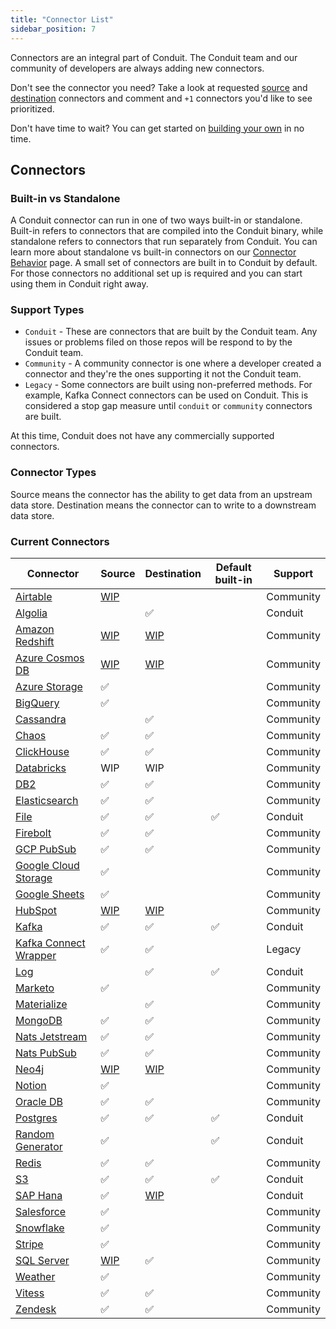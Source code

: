 ```yaml
---
title: "Connector List"
sidebar_position: 7
---
```


Connectors are an integral part of Conduit. The Conduit team and our community of developers are always adding new connectors.

Don't see the connector you need? Take a look at requested [source](https://github.com/ConduitIO/conduit/issues?q=is%3Aissue+label%3Aconnector%3Asource+is%3Aopen)
and [destination](https://github.com/ConduitIO/conduit/issues?q=is%3Aissue+label%3Aconnector%3Adestination+is%3Aopen) connectors and comment and `+1` connectors you'd like to see prioritized.

Don't have time to wait? You can get started on [building your own]("/docs/connectors/building") in no time.

## Connectors

### Built-in vs Standalone
A Conduit connector can run in one of two ways built-in or standalone. Built-in refers to connectors that are compiled into the Conduit binary, while standalone refers to connectors that run separately from Conduit.
You can learn more about standalone vs built-in connectors on our [Connector Behavior]("/docs/connectors/behavior") page. A small set of connectors are built in to Conduit by default.
For those connectors no additional set up is required and you can start using them in Conduit right away.

### Support Types

- `Conduit` - These are connectors that are built by the Conduit team. Any issues or problems filed on those repos will be
  respond to by the Conduit team.
- `Community` - A community connector is one where a developer created a connector and they're the ones supporting it
  not the Conduit team.
- `Legacy` - Some connectors are built using non-preferred methods. For example, Kafka Connect connectors can be used
  on Conduit. This is considered a stop gap measure until `conduit` or `community` connectors are built.

At this time, Conduit does not have any commercially supported connectors.

### Connector Types

Source means the connector has the ability to get data from an upstream data store. Destination means the connector can
to write to a downstream data store.

### Current Connectors

| Connector | Source | Destination | Default built-in | Support |
|-----------|-------|----| ----------| -------------|
| [Airtable](https://github.com/conduitio-labs/conduit-connector-airtable) | [WIP](https://github.com/conduitio-labs/conduit-connector-airtable/pull/5) | | | Community |
| [Algolia](https://github.com/conduitio-labs/conduit-connector-algolia) | |✅ | | Conduit |
| [Amazon Redshift](https://github.com/conduitio-labs/conduit-connector-redshift) | [WIP](https://github.com/conduitio-labs/conduit-connector-redshift/pull/18) | [WIP](https://github.com/conduitio-labs/conduit-connector-redshift/pull/17) | | Community |
| [Azure Cosmos DB](https://github.com/conduitio-labs/conduit-connector-cosmos-nosql) |[WIP](https://github.com/conduitio-labs/conduit-connector-cosmos-nosql/tree/source) | [WIP](https://github.com/conduitio-labs/conduit-connector-cosmos-nosql/tree/destination) | | Community |
| [Azure Storage](https://github.com/conduitio-labs/conduit-connector-azure-storage) |✅ | | | Community |
| [BigQuery](https://github.com/conduitio-labs/conduit-connector-bigquery) |✅ | | | Community |
| [Cassandra](https://github.com/conduitio-labs/conduit-connector-cassandra) ||✅| | Community|
| [Chaos](https://github.com/conduitio-labs/conduit-connector-chaos) |✅|✅| | Community|
| [ClickHouse](https://github.com/conduitio-labs/conduit-connector-clickhouse) |✅|✅| | Community|
| [Databricks](https://github.com/conduitio-labs/conduit-connector-databricks) |WIP|WIP| | Community|
| [DB2](https://github.com/conduitio-labs/conduit-connector-db2) |✅|✅| | Community |
| [Elasticsearch](https://github.com/conduitio-labs/conduit-connector-elasticsearch) |✅ |✅ | | Community |
| [File](https://github.com/ConduitIO/conduit-connector-file) |✅ |✅ | ✅ | Conduit |
| [Firebolt](https://github.com/conduitio-labs/conduit-connector-firebolt) |✅ |✅| | Community |
| [GCP PubSub](https://github.com/conduitio-labs/conduit-connector-gcp-pubsub) |✅ |✅| | Community |
| [Google Cloud Storage](https://github.com/conduitio-labs/conduit-connector-google-cloudstorage) |✅ | | | Community |
| [Google Sheets](https://github.com/conduitio-labs/conduit-connector-google-sheets) |✅ | | | Community |
| [HubSpot](https://github.com/conduitio-labs/conduit-connector-hubspot) | [WIP](https://github.com/conduitio-labs/conduit-connector-hubspot/pull/20) | [WIP](https://github.com/conduitio-labs/conduit-connector-hubspot/pull/21) | | Community |
| [Kafka](https://github.com/ConduitIO/conduit-connector-kafka) |✅ |✅ | ✅ | Conduit |
| [Kafka Connect Wrapper](https://github.com/ConduitIO/conduit-kafka-connect-wrapper) | ✅ | ✅ | | Legacy |
| [Log](https://github.com/ConduitIO/conduit-connector-log) | | ✅ | ✅ | Conduit |
| [Marketo](https://github.com/conduitio-labs/conduit-connector-marketo) |✅ | | | Community |
| [Materialize](https://github.com/conduitio-labs/conduit-connector-materialize) | |✅ | | Community |
| [MongoDB](https://github.com/conduitio-labs/conduit-connector-mongo) |✅ |✅ | | Community |
| [Nats Jetstream](https://github.com/conduitio-labs/conduit-connector-nats-jetstream) |✅ |✅ | | Community |
| [Nats PubSub](https://github.com/conduitio-labs/conduit-connector-nats-pubsub) |✅|✅ | | Community |
| [Neo4j](https://github.com/conduitio-labs/conduit-connector-neo4j) | [WIP](https://github.com/conduitio-labs/conduit-connector-neo4j/pull/25)| [WIP](https://github.com/conduitio-labs/conduit-connector-neo4j/pull/24) | | Community |
| [Notion](https://github.com/conduitio-labs/conduit-connector-notion) | ✅ |  | | Community |
| [Oracle DB](https://github.com/conduitio-labs/conduit-connector-oracle) |✅|✅| | Community |
| [Postgres](https://github.com/ConduitIO/conduit-connector-postgres)   |✅ |✅ | ✅ | Conduit |
| [Random Generator](https://github.com/ConduitIO/conduit-connector-generator) |✅ | | ✅ | Conduit |
| [Redis](https://github.com/conduitio-labs/conduit-connector-redis) |✅|✅ | | Community |
| [S3](https://github.com/ConduitIO/conduit-connector-s3) |✅ |✅ | ✅ | Conduit |
| [SAP Hana](https://github.com/conduitio-labs/conduit-connector-sap-hana) |✅ | [WIP](https://github.com/conduitio-labs/conduit-connector-sap-hana/pull/18) | | Conduit |
| [Salesforce](https://github.com/conduitio-labs/conduit-connector-salesforce) | ✅ | | | Community |
| [Snowflake](https://github.com/conduitio-labs/conduit-connector-snowflake) |✅ | | | Community |
| [Stripe](https://github.com/conduitio-labs/conduit-connector-stripe) |✅ | | | Community |
| [SQL Server](https://github.com/conduitio-labs/conduit-connector-sql-server)| [WIP](https://github.com/conduitio-labs/conduit-connector-sql-server/pull/18) |✅ | | Community |
| [Weather](https://github.com/conduitio-labs/conduit-connector-weather) |✅ | | | Community |
| [Vitess](https://github.com/conduitio-labs/conduit-connector-vitess) |✅ |✅ | | Community |
| [Zendesk](https://github.com/conduitio-labs/conduit-connector-zendesk) |✅ |✅| | Community |

